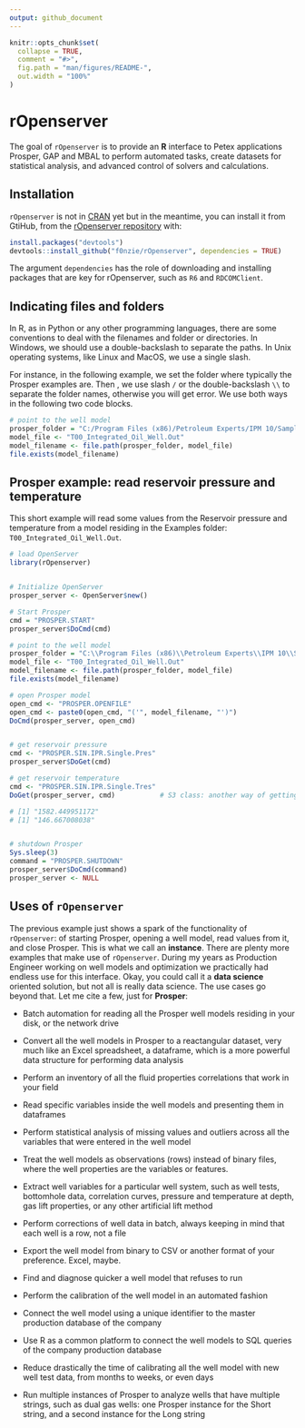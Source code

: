 ```yaml
---
output: github_document
---
```


<!-- README.md is generated from README.Rmd. Please edit that file -->

```r
knitr::opts_chunk$set(
  collapse = TRUE,
  comment = "#>",
  fig.path = "man/figures/README-",
  out.width = "100%"
)
```

# rOpenserver

The goal of `rOpenserver` is to provide an **R** interface to Petex applications Prosper, GAP and MBAL to perform automated tasks, create datasets for statistical analysis, and advanced control of solvers and calculations.


## Installation
`rOpenserver` is not in [CRAN](https://cran.r-project.org/) yet but in the meantime, you can install it from  GtiHub, from the [rOpenserver repository](https://github.com/f0nzie/rOpenserver) with:

```r
install.packages("devtools")
devtools::install_github("f0nzie/rOpenserver", dependencies = TRUE)
```

The argument `dependencies` has the role of downloading and installing packages that are key for rOpenserver, such as `R6` and `RDCOMClient`.


## Indicating files and folders
In R, as in Python or any other programming languages, there are some conventions to deal with the filenames and folder or directories. In Windows, we should use a double-backslash to separate the paths. In Unix operating systems, like Linux and MacOS, we use a single slash.

For instance, in the following example, we set the folder where typically the Prosper examples are. Then , we use slash `/` or the double-backslash `\\` to separate the folder names, otherwise you will get error. We use both ways in the following two code blocks.

```r
# point to the well model
prosper_folder = "C:/Program Files (x86)/Petroleum Experts/IPM 10/Samples/prosper"
model_file <- "T00_Integrated_Oil_Well.Out"
model_filename <- file.path(prosper_folder, model_file)
file.exists(model_filename)
```


## Prosper example: read reservoir pressure and temperature
This short example will read some values from the Reservoir pressure and temperature from a model residing in the Examples folder: `T00_Integrated_Oil_Well.Out`.

```r
# load OpenServer
library(rOpenserver)


# Initialize OpenServer
prosper_server <- OpenServer$new()

# Start Prosper
cmd = "PROSPER.START"
prosper_server$DoCmd(cmd)

# point to the well model
prosper_folder = "C:\\Program Files (x86)\\Petroleum Experts\\IPM 10\\Samples\\prosper"
model_file <- "T00_Integrated_Oil_Well.Out"
model_filename <- file.path(prosper_folder, model_file)
file.exists(model_filename)

# open Prosper model
open_cmd <- "PROSPER.OPENFILE"
open_cmd <- paste0(open_cmd, "('", model_filename, "')")
DoCmd(prosper_server, open_cmd)


# get reservoir pressure
cmd <- "PROSPER.SIN.IPR.Single.Pres"
prosper_server$DoGet(cmd)

# get reservoir temperature
cmd <- "PROSPER.SIN.IPR.Single.Tres"
DoGet(prosper_server, cmd)           # S3 class: another way of getting values

# [1] "1582.449951172"
# [1] "146.667008038"


# shutdown Prosper
Sys.sleep(3)
command = "PROSPER.SHUTDOWN"
prosper_server$DoCmd(command)
prosper_server <- NULL
```


## Uses of `rOpenserver`
The previous example just shows a spark of the functionality of `rOpenserver`: of starting Prosper, opening a well model, read values from it, and close Prosper. This is what we call an **instance**. There are plenty more examples that make use of `rOpenserver`. During my years as Production Engineer working on well models and optimization we practically had endless use for this interface. Okay, you could call it a **data science** oriented solution, but not all is really data science. The use cases go beyond that. Let me cite a few, just for **Prosper**:

* Batch automation for reading all the Prosper well models residing in your disk, or the network drive

* Convert all the well models in Prosper to a reactangular dataset, very much like an Excel spreadsheet, a dataframe, which is a more powerful data structure for performing data analysis

* Perform an inventory of all the fluid properties correlations that work in your field

* Read specific variables inside the well models and presenting them in dataframes

* Perform statistical analysis of missing values and outliers across all the variables that were entered in the well model

* Treat the well models as observations (rows) instead of binary files, where the well properties are the variables or features.

* Extract well variables for a particular well system, such as well tests, bottomhole data, correlation curves, pressure and temperature at depth, gas lift properties, or any other artificial lift method

* Perform corrections of well data in batch, always keeping in mind that each well is a row, not a file

* Export the well model from binary to CSV or another format of your preference. Excel, maybe.

* Find and diagnose quicker a well model that refuses to run

* Perform the calibration of the well model in an automated fashion

* Connect the well model using a unique identifier to the master production database of the company

* Use R as a common platform to connect the well models to SQL queries of the company production database

* Reduce drastically the time of calibrating all the well model with new well test data, from months to weeks, or even days

* Run multiple instances of Prosper to analyze wells that have multiple strings, such as dual gas wells: one Prosper instance for the Short string, and a second instance for the Long string











